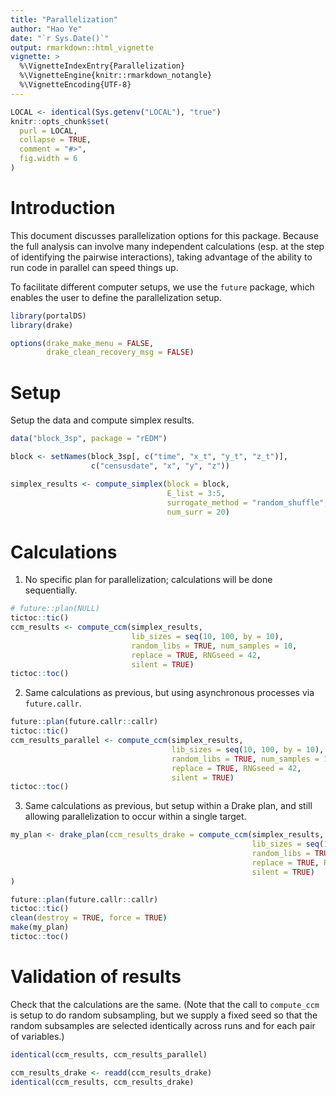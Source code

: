 ```yaml
---
title: "Parallelization"
author: "Hao Ye"
date: "`r Sys.Date()`"
output: rmarkdown::html_vignette
vignette: >
  %\VignetteIndexEntry{Parallelization}
  %\VignetteEngine{knitr::rmarkdown_notangle}
  %\VignetteEncoding{UTF-8}
---
```

  
```r
LOCAL <- identical(Sys.getenv("LOCAL"), "true")
knitr::opts_chunk$set(
  purl = LOCAL,
  collapse = TRUE,
  comment = "#>",
  fig.width = 6
)
```

# Introduction

This document discusses parallelization options for this package. Because the full analysis can involve many independent calculations (esp. at the step of identifying the pairwise interactions), taking advantage of the ability to run code in parallel can speed things up.

To facilitate different computer setups, we use the `future` package, which enables the user to define the parallelization setup.

```r
library(portalDS)
library(drake)

options(drake_make_menu = FALSE, 
        drake_clean_recovery_msg = FALSE)
```

# Setup

Setup the data and compute simplex results.
```r
data("block_3sp", package = "rEDM")

block <- setNames(block_3sp[, c("time", "x_t", "y_t", "z_t")],
                  c("censusdate", "x", "y", "z"))

simplex_results <- compute_simplex(block = block,
                                   E_list = 3:5,
                                   surrogate_method = "random_shuffle",
                                   num_surr = 20)

```

# Calculations

1. No specific plan for parallelization; calculations will be done sequentially.

```r
# future::plan(NULL)
tictoc::tic()
ccm_results <- compute_ccm(simplex_results,
                           lib_sizes = seq(10, 100, by = 10),
                           random_libs = TRUE, num_samples = 10,
                           replace = TRUE, RNGseed = 42,
                           silent = TRUE)
tictoc::toc()
```

2. Same calculations as previous, but using asynchronous processes via `future.callr`.

```r
future::plan(future.callr::callr)
tictoc::tic()
ccm_results_parallel <- compute_ccm(simplex_results,
                                    lib_sizes = seq(10, 100, by = 10),
                                    random_libs = TRUE, num_samples = 10,
                                    replace = TRUE, RNGseed = 42,
                                    silent = TRUE)
tictoc::toc()
```

3. Same calculations as previous, but setup within a Drake plan, and still allowing parallelization to occur within a single target.

```r
my_plan <- drake_plan(ccm_results_drake = compute_ccm(simplex_results,
                                                      lib_sizes = seq(10, 100, by = 10),
                                                      random_libs = TRUE, num_samples = 10,
                                                      replace = TRUE, RNGseed = 42,
                                                      silent = TRUE)
)

future::plan(future.callr::callr)
tictoc::tic()
clean(destroy = TRUE, force = TRUE)
make(my_plan)
tictoc::toc()
```

# Validation of results

Check that the calculations are the same. (Note that the call to `compute_ccm` is setup to do random subsampling, but we supply a fixed seed so that the random subsamples are selected identically across runs and for each pair of variables.)

```r
identical(ccm_results, ccm_results_parallel)
```

```r
ccm_results_drake <- readd(ccm_results_drake)
identical(ccm_results, ccm_results_drake)
```

